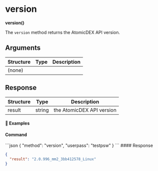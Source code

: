 
# version

**version()**

The `version` method returns the AtomicDEX API version.

## Arguments

| Structure | Type | Description |
| --------- | ---- | ----------- |
| (none)    |      |             |

## Response

| Structure | Type   | Description               |
| --------- | ------ | ------------------------- |
| result    | string | the AtomicDEX API version |

#### 📌 Examples

#### Command

<CodeGroup title="" tag="POST" label="version" mm2MethodDecorate="true">
  ```json
  {
    "method": "version",
    "userpass": "testpsw"
  }
  ```
</CodeGroup>

<CollapsibleSection expandedText="Hide Response" collapsedText="Show Response">
  #### Response

  ```json
  {
    "result": "2.0.996_mm2_3bb412578_Linux"
  }
  ```
</CollapsibleSection>
